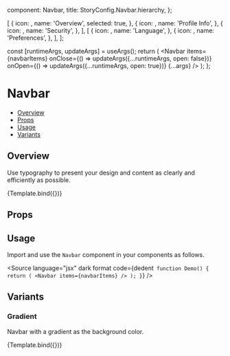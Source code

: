 
  component: Navbar,
  title: StoryConfig.Navbar.hierarchy,
};

<Meta title={meta.title} component={meta.component} />

  [
    {
      icon: <HomeFilledIcon />,
      name: 'Overview',
      selected: true,
    },
    {
      icon: <ConsoleUserThickIcon />,
      name: 'Profile Info',
    },
    {
      icon: <LockIcon />,
      name: 'Security',
    },
  ],
  [
    {
      icon: <LanguagesIcon />,
      name: 'Language',
    },
    {
      icon: <PreferencesIcon />,
      name: 'Preferences',
    },
  ],
];

  const [runtimeArgs, updateArgs] = useArgs();
  return (
    <Navbar
      items={navbarItems}
      onClose={() => updateArgs({...runtimeArgs, open: false})}
      onOpen={() => updateArgs({...runtimeArgs, open: true})}
      {...args}
    />
  );
};

# Navbar

- [Overview](#overview)
- [Props](#props)
- [Usage](#usage)
- [Variants](#variants)

## Overview

Use typography to present your design and content as clearly and efficiently as possible.

<Canvas>
  <Story name="Overview">{Template.bind({})}</Story>
</Canvas>

## Props

<ArgsTable story="Overview" />

## Usage

Import and use the `Navbar` component in your components as follows.

<Source
  language="jsx"
  dark
  format
  code={dedent`
function Demo() {
  return (
    <Navbar items={navbarItems} />
  );
}`}
/>

## Variants

### Gradient

Navbar with a gradient as the background color.

<Canvas>
  <Story name="Gradient" args={{fill: 'gradient'}}>
    {Template.bind({})}
  </Story>
</Canvas>
